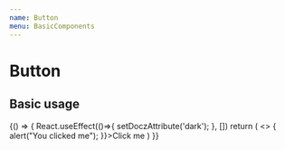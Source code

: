 ```yaml
---
name: Button
menu: BasicComponents
---
```


# Button

## Basic usage

<Playground>
 {() => {
   React.useEffect(()=>{
    setDoczAttribute('dark');
   }, [])
    return (
      <>
         <LButton onClick={() => { alert("You clicked me"); }}>Click me</LButton>
      </>
    )
  }}
 
</Playground>
